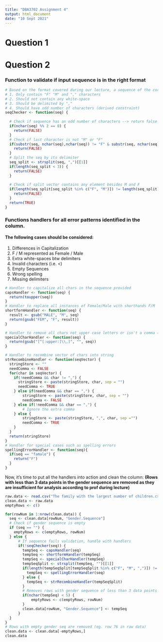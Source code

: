 ```yaml
---
title: "DBA3702 Assignment 4"
output: html_document
date: "10 Sept 2021"
---
```

# Question 1



# Question 2

### Function to validate if input sequence is in the right format

```r
# Based on the format covered during our lecture, a sequence of the correct format should
# 1. Only contain "F" "M" and "," characters
# 2. Should not contain any white-space
# 3. Should be delimited by ","
# 4. Should have odd number of characters (derived constraint)
seqChecker <- function(seq) {
  
  # Check if sequence has an odd number of characters --> return false if even
  if(nchar(seq) %% 2 == 0) {
    return(FALSE)
  }
  # Check if last character is not "M" or "F"
  if(substr(seq, nchar(seq),nchar(seq)) != "F" & substr(seq, nchar(seq),nchar(seq)) != "M") {
    return(FALSE)
  }
  # Split the seq by its delimiter
  seq_split <- strsplit(seq, ",")[[1]]
  if(length(seq_split < 3)) {
    return(FALSE)
  }
  
  # Check if split vector contains any element besides M and F
  if(length(seq_split[seq_split %in% c("F", "M")]) != length(seq_split)) {
    return(FALSE)
  }
  return(TRUE)
}
```

### Functions handlers for all error patterns identified in the column.
#### The following cases should be considered:
1. Differences in Capitalization
1. F / M represented as Female / Male
1. Extra white-spaces btw delimiters
1. Invalid characters (i.e. <)
1. Empty Sequences
1. Wrong spelling
1. Missing delimiters

```r
# Handler to capitalize all chars in the sequence provided
capsHandler <- function(seq) {
  return(toupper(seq))
}
# Handler to replace all instances of Female/Male with shorthands F/M
shortformHandler <- function(seq) {
  result <- gsub("MALE", "M", seq)
  return(gsub("FEM", "F", result))
}

# Handler to remove all chars not upper case letters or isn't a comma (spaces are also removed)
specialCharHandler <- function(seq) {
  return(gsub("[^[:upper:]\\,]", "", seq))
}

# Handler to recombine vector of chars into string
strRecombineHandler <- function(seqVector) {
  stringStore <- ""
  needComma <- FALSE
  for(char in seqVector) {
    if(!needComma && char != ",") {
      stringStore <- paste(stringStore, char, sep = "")
      needComma <- TRUE  
    } else if(needComma && char == ",") {
        stringStore <- paste(stringStore, char, sep = "")
        needComma <- FALSE 
    } else if(!needComma && char == ",") {
        # Ignore the extra comma
    } else {
        stringStore <- paste(stringStore, ",", char, sep ="")
        needComma <- TRUE
    }
  }
  return(stringStore)
}
# Handler for special cases such as spelling errors
spellingErrorHandler <- function(seq){
  if(seq == "famale") {
    return("F")
  }
}

```

Now, it's time to put all the handlers into action and clean the column:
**(Rows with less than 3 data points in the gender sequence are removed as they are insufficient for analysis according to prof during lecture)**

```r

raw.data <- read.csv("The family with the largest number of children.csv", fileEncoding = "UTF-8-BOM")
clean.data <- raw.data
emptyRows <- c() 

for(rowNum in 1:nrow(clean.data)) {
  seq <- clean.data[rowNum, "Gender.Sequence"]
  # Check if gender sequence is empty
  if (seq == "") {
    emptyRows <- c(emptyRows, rowNum)
  } else {
      # If sequence fails validation, handle with handlers
      if(!seqChecker(seq)) {
        tempSeq <- capsHandler(seq)
        tempSeq <- shortformHandler(tempSeq)
        tempSeq <- specialCharHandler(tempSeq)
        tempSeqSplit <- strsplit(tempSeq, "")[[1]]
        if(length(tempSeqSplit[tempSeqSplit %in% c("F", "M", ",")]) != length(tempSeqSplit)) {
          tempSeq <- spellingErrorHandler(seq)
        } else {
          tempSeq <- strRecombineHandler(tempSeqSplit)
        }
        # Removes rows with gender sequence of less than 3 data points
        if(nchar(tempSeq) < 5) {
            emptyRows <- c(emptyRows, rowNum)
        }
        clean.data[rowNum, "Gender.Sequence"] <- tempSeq
      }
  }
}
# Rows with empty gender seq are removed (eg. row 76 in raw data)
clean.data <- clean.data[-emptyRows,]
clean.data
```